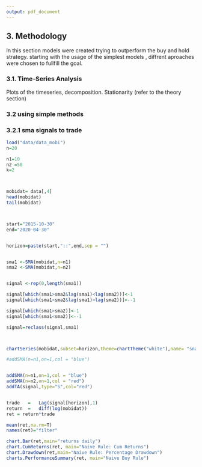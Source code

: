 ```yaml
---
output: pdf_document
---
```


## 3. Methodology

In this section models were created trying to outperform the buy and hold strategy.
starting with the usage of the simplest models , diffrent aproaches were chosen to fullfill the goal.



### 3.1. Time-Series Analysis {#ts-analysis}

Plots of the timeseries, decomposition. Stationarity (refer to the theory section)

### 3.2 using simple methods
### 3.2.1 sma signals to trade 



```r

load("data/data_mobi") 
n=20

n1=10
n2 =50
k=2



mobidat= data[,4]
head(mobidat)
tail(mobidat)



start="2015-10-30"
end="2020-04-30"


horizon=paste(start,"::",end,sep = "")


sma1 <-SMA(mobidat,n=n1)
sma2 <-SMA(mobidat,n=n2)


signal <-rep(0,length(sma1))

signal[which(sma1>sma2&lag(sma1)<lag(sma2))]<-1
signal[which(sma1<sma2&lag(sma1)>lag(sma2))]<--1

signal[which(sma1>sma2)]<-1
signal[which(sma1<sma2)]<--1

signal=reclass(signal,sma1)



chartSeries(mobidat,subset=horizon,theme=chartTheme("white"),name= "sna",type="")

#addSMA(n=n1,on=1,col = "blue")


addSMA(n=n1,on=1,col = "blue")
addSMA(n=n2,on=1,col = "red")
addTA(signal,type="S",col="red")


trade   =   Lag(signal[horizon],1)
return  =   diff(log(mobidat))
ret = return*trade

mean(ret,na.rm=T)
names(ret)="filter"

chart.Bar(ret,main="returns daily")
chart.CumReturns(ret, main="Naive Rule: Cum Returns")
chart.Drawdown(ret,main="Naive Rule: Percentage Drawdown")
charts.PerformanceSummary(ret, main="Naive Buy Rule")
```




